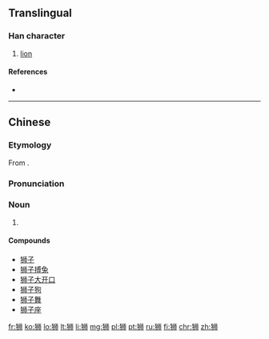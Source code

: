 {{also|獅}}
==Translingual==

===Han character===
{{Han char|rn=94|rad=犬|as=06|sn=9|four=|canj=大竹中中月 (KHLLB)}}

# [[lion]]

====References====
* {{Han ref|kx=0711.101|hdz=21344.020|uh=72EE|ud=29422}}

----

==Chinese==

===Etymology===
From {{etyl|pal|zh}} {{m|pal|šgl|tr=šagr, šēr|gloss=lion; (astronomy) Leo}}.

===Pronunciation===
{{zh-pron
|m=shī
|c=si1
|h=pfs=
|md=
|mn=
|w=
|cat=n
}}

===Noun===
{{head|zh|noun}}

# {{defn|lang=zh|sort=犬06}}

====Compounds====
* [[狮子]]
* [[狮子搏兔]]
* [[狮子大开口]]
* [[狮子狗]]
* [[狮子舞]]
* [[狮子座]]

[[fr:狮]]
[[ko:狮]]
[[lo:狮]]
[[lt:狮]]
[[li:狮]]
[[mg:狮]]
[[pl:狮]]
[[pt:狮]]
[[ru:狮]]
[[fi:狮]]
[[chr:狮]]
[[zh:狮]]